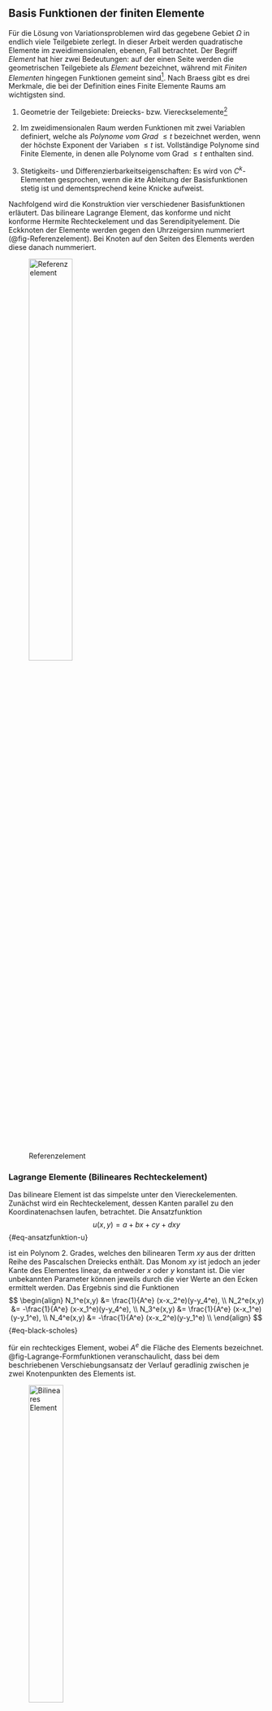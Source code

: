 ## Basis Funktionen der finiten Elemente {#sec-finite-elemente .numbered} 

Für die Lösung von Variationsproblemen wird das gegebene Gebiet $\Omega$ in endlich viele Teilgebiete zerlegt. In dieser Arbeit werden quadratische Elemente im zweidimensionalen, ebenen, Fall betrachtet. Der Begriff _Element_ hat hier zwei Bedeutungen: auf der einen Seite werden die geometrischen Teilgebiete als _Element_ bezeichnet, während mit _Finiten Elementen_ hingegen Funktionen gemeint sind^[vgl. Braess, S. 57, Fußnote].
Nach Braess gibt es drei Merkmale, die bei der Definition eines Finite Elemente Raums am wichtigsten sind.

1. Geometrie der Teilgebiete: Dreiecks- bzw. Viereckselemente^[In dieser Arbeit werden ausschließlich Viereckelemente behandelt]

2. Im zweidimensionalen Raum werden Funktionen mit zwei Variablen definiert, welche als _Polynome vom Grad_ $\le t$ bezeichnet werden, wenn der höchste Exponent der Variaben $\le t$ ist. Vollständige Polynome sind Finite Elemente, in denen alle Polynome vom Grad $\le t$ enthalten sind. 

3. Stetigkeits- und Differenzierbarkeitseigenschaften: Es wird von $C^k$-Elementen gesprochen, wenn die $k\text{te}$ Ableitung der Basisfunktionen stetig ist und dementsprechend keine Knicke aufweist.

Nachfolgend wird die Konstruktion vier verschiedener Basisfunktionen erläutert. Das bilineare Lagrange Element, das konforme und nicht konforme Hermite Rechteckelement und das Serendipityelement. Die Eckknoten der Elemente werden gegen den Uhrzeigersinn nummeriert (@fig-Referenzelement). Bei Knoten auf den Seiten des Elements werden diese danach nummeriert.

![Referenzelement](00-pics/Referenzelement.png){#fig-Referenzelement width=45%}

### Lagrange Elemente (Bilineares Rechteckelement){#sec-FE-Lagrange}

Das bilineare Element ist das simpelste unter den Viereckelementen. Zunächst wird ein Rechteckelement, dessen Kanten parallel zu den Koordinatenachsen laufen, betrachtet. Die Ansatzfunktion
$$
u(x,y) = a+bx+cy+dxy
$$ {#eq-ansatzfunktion-u}

ist ein Polynom 2. Grades, welches den bilinearen Term $xy$ aus der dritten Reihe des Pascalschen Dreiecks enthält. Das Monom $xy$ ist jedoch an jeder Kante des Elementes linear, da entweder $x$ oder $y$ konstant ist. Die vier unbekannten Parameter können jeweils durch die vier Werte an den Ecken ermittelt werden. Das Ergebnis sind die Funktionen 
$$
\begin{align}
N_1^e(x,y) &= \frac{1}{A^e} (x-x_2^e)(y-y_4^e),  \\
N_2^e(x,y) &= -\frac{1}{A^e} (x-x_1^e)(y-y_4^e), \\
N_3^e(x,y) &= \frac{1}{A^e} (x-x_1^e)(y-y_1^e), \\
N_4^e(x,y) &= -\frac{1}{A^e} (x-x_2^e)(y-y_1^e) \\
\end{align}
$$ {#eq-black-scholes}

für ein rechteckiges Element, wobei $A^e$ die Fläche des Elements bezeichnet. @fig-Lagrange-Formfunktionen veranschaulicht, dass bei dem beschriebenen Verschiebungsansatz der Verlauf geradlinig zwischen je zwei Knotenpunkten des Elements ist.

![Bilineares Element](00-pics/BilinearesElement.png){#fig-bilineares-element width=40%}

Für das Referenzelement $T_{ref} = [-1,1]^2$ mit den Referenzkoordinaten $\xi$ und $\eta$, wie in @fig-bilineares-element definiert, ergeben sich die Formfunktionen 
$$
\begin{align}
N_1(\xi,\eta) &= \frac{1}{4} (\xi\eta - \xi - \eta + 1) \\
N_2(\xi,\eta) &= \frac{1}{4} (-\xi\eta+ \xi - \eta + 1) \\
N_3(\xi,\eta) &= \frac{1}{4} (\xi\eta + \xi + \eta + 1) \\
N_4(\xi,\eta) &= \frac{1}{4} (-\xi\eta- \xi + \eta + 1). \\
\end{align}
$$ {#eq-formfunktionen-bilinear}

Für allgemeine Vierecke ist der oben beschriebene bilineare Ansatz untauglich. Zudem kommt der Ansatz der Forderung nach $C^1$-Stetigkeit nicht nach. Für die Parametrisierung in @sec-Parametrisierung sind die in @eq-formfunktionen-bilinear beschriebenen Formfunktionen von wesentlicher Bedeutung.

![bilineare Formfunktionen auf dem Referenzelement](00-pics/Lagrange-Formfunktionen.png){#fig-Lagrange-Formfunktionen width=75%}

### konformes Hermite Rechteckelement (Bogner-Fox-Schmitt) {#sec-FE-BFS}

![Bogner-Fox-Schmit Element](00-pics/BFS-Element.png){#fig-BFS-element width=40%}

Das Bogner-Fox-Schmit (BFS) Element bezeichnet ein Vierknotenelement mit je vier Freiheitsgraden 
$$
w_i, \theta_{\xi i}, \theta_{\eta i} \quad und \quad \theta_{\xi \eta i}
$$

in den Eckknoten. Die Nummerierung der Knoten mit $i = 1,2,3,4$ ist in @fig-BFS-element dargestellt. Die Freiheitsgrade $\theta_{\xi i}$ und $\theta_{\eta i}$ entsprechen der Ableitung von $w_i$ nach $\xi$ bzw. $\eta$ an dem Knoten $i$. Durch den zusätzlichen Freiheitsgrad $\theta_{\xi \eta i}$, also die Ableitung zweiten Grades von $w_i$ nach $\xi$ und $\eta$, wird die geforderte _smoothness_ des Elementes erreicht.

Die Formfunktionen des BFS Elements können für die Freiheitsgrade am ersten Knoten durch das Produkt der eindimensionalen kubischen Hermite-Polynome konstruiert werden. Seien die kubischen Polynome 
$$
\begin{align}
H_1(\xi) &= \frac{1}{4} (2-3\xi+\xi^3) \\
H_2(\xi) &= \frac{1}{4} (1-\xi-\xi^2+\xi^3) \\
H_3(\xi) &= \frac{1}{4} (2+3\xi-\xi^3) \\
H_4(\xi) &= \frac{1}{4} (-1-\xi+\xi^2+\xi^3) \\
\end{align}
$$ {#eq-Hermite-Funktionen}

auf dem eindimensionalen Referenzelement, mit dem Interval $Î := [-1,1]$ definiert, so werden die Bedingungen
$$
\begin{align}
H_1(-1) &= 1, \quad &H_1(1) = 0, \quad &H_1'(-1) = 0, \quad &H_1'(1) = 0 \\
H_2(-1) &= 0, \quad &H_2(1) = 1, \quad &H_2'(-1) = 0, \quad &H_2'(1) = 0 \\
H_3(-1) &= 0, \quad &H_3(1) = 0, \quad &H_3'(-1) = 1, \quad &H_3'(1) = 0 \\
H_4(-1) &= 0, \quad &H_4(1) = 0, \quad &H_4'(-1) = 0, \quad &H_4'(1) = 1, \\
\end{align}
$$ {#eq-Bedingungen-Hermite}

erfüllt. 

![Hermite Funktionen](00-pics/Hermite-Polynome.png){#fig-Hermite-Funktionen width=60%}

Für einen Euler-Bernoulli-Balken bedingt die Funktion $H_1$ den Verschiebungsfreiheitsgrad an dem Knoten 1 ($\xi = -1$) und die Funktionen $H_2$ den Verdrehungsfreiheitsgrad an dem selben Knoten. Die Funktionen $H_3$ und $H_4$ steuern zu den jeweiligen Freiheitsgrade an Knoten 2 ($\xi = 1$) bei. @fig-Hermite-Funktionen zeigt die kubischen Polynome aus @eq-Hermite-Funktionen und veransschaulicht die in @eq-Bedingungen-Hermite genannten Bedingungen.
Für die Basisfunktionen des Bogner-Fox-Schmit Elementes wird das Tensorprodukt der beschriebenen Hermite Polynome berechnet,wodurch sich 16 Funktionen ergeben. Die Ansatzfunktion der Verschiebung $w(x,y)$ wird durch eine vollständige Polynomfunktion mit den Polynomen
$$
1,x,y,x^2,xy,y^2,x^3,x^2y,xy^2,y^3,x^3y,x^2y^2,xy^3,x^3y^2,x^2y^3,x^3y^3
$$

beschrieben. In @fig-Bogner-Fox-Schmitt-Formfunktionen sind die Formfunktionen 
$$
N_{i,j}(\xi,\eta) = H_i(\xi) H_j(\eta), \quad i,j = 1,2,3,4
$${#eq-BFS-Formfunktionen}

dargestellt.

![Bogner-Fox-Schmitt Formfunktionen auf dem Referenzelement](00-pics/Bogner-Fox-Schmitt-Element.png){#fig-Bogner-Fox-Schmitt-Formfunktionen width=75%}


### nichtkonformes Hermite Rechteckelement {#sec-FE-Hermite-nichtkonform}

Das nichtkonforme Hermite Element hat je Knoten einen Verschiebungs- und zwei Verdrehungsfreiheitsgrade
$$
w_i, \theta_{\xi i} \quad und \quad \theta_{\eta i}.
$$
 

Die Basis für die Ansatzfunktionen der Verschiebung $w(x,y)$ bildet eine unvollständige Polynomfunktion dritten Grades mit den den Polynomen
$$
1,x,y,x^2,xy,y^2,x^3,x^2y,xy^2,y^3,x^3y,xy^3 \quad.
$$

Die Forderung nach $C^1$-Stetigkeit der Ansatzfunktionen an den Rändern benachbarter Elemente wird in diesem Fall nur von dem Verschiebungsansatz, nicht aber von den beiden Verdrehungen, erfüllt. @fig-Hermite-nichtkonform-Formfunktionen zeigt, die sich ergebenen Formfunktionen des nichtkonformen Elements.

![Formfunktionen des nicht konformen Hermite Elements auf dem Referenzelement](00-pics/Hermite-unkonform-Formfunktionen.png){#fig-Hermite-nichtkonform-Formfunktionen width=75%}

### Rechteckelement der Serendipity Klasse {#sec-FE-Hermite-konform}

Die Ansatzfunktion für $w(x,y)$ für das Rechteckelement der Serendipity Klasse basiert auf einer unvollständigen quadratischen Polynomfunktion mit den Polynomen  
$$
1,x,y,x^2,xy,y^2,x^2y,xy^2 \quad.
$$

Das Element besteht, wie @fig-ref-serendipity zeigt, aus vier Eckknoten und vier Mittelknoten in der Mitte der jeweiligen Seiten. Die Forderung nach $C^1$-Stetigkeit der Ansatzfunktionen an den Rändern benachbarter Elemente wird nicht erfüllt.

\

![Serendipityelement](00-pics/Serendipity.png){#fig-ref-serendipity width=40%}

Die sich ergebenen Formfunktionen
$$
\begin{align}
N_1(\xi,\eta) &= \frac{1}{4} (-\xi^2\eta - \xi\eta^2 + \xi^2  + \xi\eta+\eta^2 - 1) 
&\qquad\qquad N_5(\xi,\eta) &= \frac{1}{2}  (\xi^2\eta - \xi^2 - \eta + 1) \\
N_2(\xi,\eta) &= \frac{1}{4} (-\xi^2\eta + \xi\eta^2 + \xi^2  - \xi\eta+\eta^2 - 1) 
&\qquad\qquad N_6(\xi,\eta) &= \frac{1}{2}  (-\xi\eta^2 - \eta^2    + \xi     + 1) \\
N_3(\xi,\eta) &= \frac{1}{4} (\xi^2\eta  + \xi\eta^2 + \xi^2  + \xi\eta+\eta^2 - 1) 
&\qquad\qquad N_7(\xi,\eta) &= \frac{1}{2}  (\xi^2\eta  - \xi^2     + \eta    + 1) \\
N_4(\xi,\eta) &= \frac{1}{4} (\xi^2\eta  - \xi\eta^2 + \xi^2  - \xi\eta+\eta^2 - 1) 
&\qquad\qquad N_8(\xi,\eta) &= \frac{1}{2}  (\xi\eta^2  - \eta^2    - \xi     + 1) \\
\end{align}
$$ 

sind in @fig-Serendipity-Formfunktionen dargestellt. Häufig finden die Formfunktionen der Serendipiy Klasse Anwendung bei der Berechnung von Strukturen, dessen Elemente isoparametrisch sind. Dies ist vorallem dann der Fall, wenn die Struktur eine unregelmäßige, unsymmetrische Geometrie hat und die Elemente dementsprechend schiefwinklig und in beliebiger Lage angeordnet sind. Auf die Formulierung für allgemeine Viereckelemente wird in @sec-Steifigkeitsmatrix-DKQ und @sec-Parametrisierung näher eingegangen.

![Formfunktionen des Serendipity Elements auf dem Referenzelement](00-pics/Serendipity-Formfunktionen.png){#fig-Serendipity-Formfunktionen width=75%}

### Kontinuität {#sec-kontinuität}

Eine Funktion wird $C^n$-Funktion genannt, wenn die Ableitung vom Grad $j$ mit $0 \le j \le n$ stetig in allen Punkten ist. Bei der FEM sind vorrangig $C^{-1}$-, $C^{0}$- und $C^{1}$-Funktionen von bedeutung. Beispiele dieser sind in @fig-c-funktionen dargestellt. Die Ableitung einer $C^0$ Funktionen ist stetig, außer in den Punkten an denen die Funktion einen Knick hat. Dementsprechend ist die Ableitung der $C^0$-Funktion eine $C^{-1}$-Funktion, welche an den Knicken der $C^0$-Funktion einen Sprung aufweist. Generell ist die Ableitungen eine $C^n$ Funktion eine $C^{n-1}$ Funktion.

|Kontinuität | Knicke | Sprünge | Kommentar             |
|:----------:|:------:|:-------:|:---------------------|
| $C^{-1}$   | Ja     | Ja      | stückweise stetig     |
| $C^{0}$    | Ja     | Nein    | stückweise stetig differenzierbar|
| $C^{1}$    | Nein   | Nein    | stetig differenzierbar|

:  {#tbl-kontinuität}

Die Formfunktionen der oben beschriebenen, unterschiedlichen finite Elemente Ansätze, werden elementweise definiert. In @fig-bilinear und @fig-konf-hermite sind die Formfunktionen des

a) bilinearen Elements

b) konformen Hermite Elements

auf einer $8m \times 8m$  Platte mit 9 Elementen dargestellt. Bei dem bilinearen Ansatz ist direkt erkennbar, dass es sich um $C^{0}$-Funktionen handelt, da _Knicke_ an den Elementkanten vorhanden sind. 

::: {#fig-kombi-basisfuntkionen layout-nrow=2}
![bilineare Basisfunktionen](00-pics/Basisfunktionen_Bilinear.png){#fig-bilinear width=100%}

![konforme Hermite Basisfunktionen](00-pics/Basisfunktionen_Hermite.png){#fig-konf-hermite width=100%}

Basisfunktionen unterschiedlicher Elementansätze angewandt auf $8m \times 8m$ Platte mit 9 Elementen  
:::

![Beispiel von  $C^{-1}$-, $C^{0}$- und $C^{1}$-Funktionen](00-pics/Kontinuitaer.png){#fig-c-funktionen width=75%}
